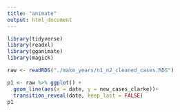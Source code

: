 ---
title: "animate"
output: html_document
---

```{r}
library(tidyverse)
library(readxl)
library(gganimate)
library(magick)
```

```{r}
raw <- readRDS("./make_years/n1_n2_cleaned_cases.RDS") 
```

```{r}
p1 <- raw %>% ggplot() +
  geom_line(aes(x = date, y = new_cases_clarke))+
  transition_reveal(date, keep_last = FALSE) 
p1
```

